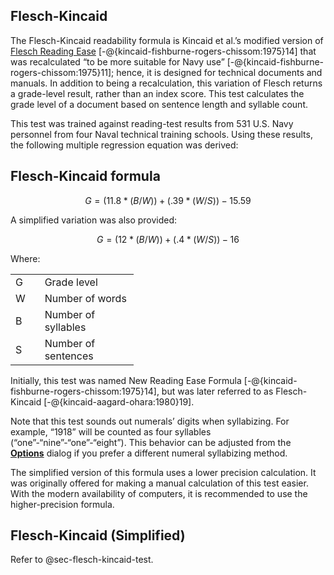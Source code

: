 ## Flesch-Kincaid\index{Flesch-Kincaid|(idxit} {#sec-flesch-kincaid-test}

The Flesch-Kincaid readability formula is Kincaid et al.'s modified version of [Flesch Reading Ease](#sec-flesch-test) [-@{kincaid-fishburne-rogers-chissom:1975}14] that was recalculated "to be more suitable for Navy use" [-@{kincaid-fishburne-rogers-chissom:1975}11]; hence, it is designed for technical documents and manuals. In addition to being a recalculation, this variation of Flesch returns a grade-level result, rather than an index score. This test calculates the grade level of a document based on sentence length and syllable count.

This test was trained against reading-test results from 531 U.S. Navy personnel from four Naval technical training schools. Using these results, the following multiple regression equation was derived:

::: {.callout-note icon=false}
## Flesch-Kincaid formula

$$
G = (11.8*(B/W)) + (.39*(W/S)) - 15.59
$$
:::

A simplified variation was also provided:

::: {.callout-note icon=false appearance="simple" title=""}
$$
G = (12*(B/W)) + (.4*(W/S)) - 16
$$
:::

Where:

+:----+:--------------------+
| G   | Grade level         |
+-----+---------------------+
| W   | Number of words     |
+-----+---------------------+
| B   | Number of syllables |
+-----+---------------------+
| S   | Number of sentences |
+-----+---------------------+

Initially, this test was named New Reading Ease Formula [-@{kincaid-fishburne-rogers-chissom:1975}14], but was later referred to as Flesch-Kincaid [-@{kincaid-aagard-ohara:1980}19].

Note that this test sounds out numerals'\index{numerals!Flesch-Kincaid} digits when syllabizing.
For example, "1918" will be counted as four syllables ("one"-"nine"-"one"-"eight").
[This behavior can be adjusted from the [**Options**](#sec-readability-test-options) dialog if you prefer a different numeral syllabizing method.]{.content-hidden when-profile="reference"}

::: {.notesection data-latex=""}
The simplified version of this formula uses a lower precision calculation. It was originally offered for making a manual calculation of this test easier. With the modern availability of computers, it is recommended to use the higher-precision formula.
:::

\index{Flesch-Kincaid|)}

## Flesch-Kincaid (Simplified)\index{Flesch-Kincaid!variations!Flesch-Kincaid (simplified)} {#sec-flesch-kincaid-test-simplified}

Refer to @sec-flesch-kincaid-test.

\newpage
